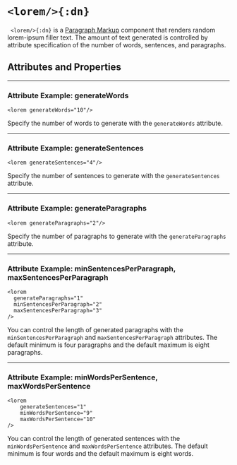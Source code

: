 


# `<lorem/>{:dn}`


` <lorem/>{:dn}` is a [Paragraph Markup](../document_structure/essentialConcepts#component-types)
component that renders random lorem-ipsum filler text.  The amount of text generated is controlled by attribute specification of the number of words, sentences, and paragraphs.


## Attributes and Properties 
 <AttrDisplay name='lorem'/> 
 <PropDisplay name='lorem'/>


---

### Attribute Example: generateWords


```doenet-editor-horiz
<lorem generateWords="10"/>
```



Specify the number of words to generate with the `generateWords` attribute.



---

### Attribute Example: generateSentences


```doenet-editor-horiz
<lorem generateSentences="4"/>
```



Specify the number of sentences to generate with the `generateSentences` attribute.



---

### Attribute Example: generateParagraphs


```doenet-editor-horiz
<lorem generateParagraphs="2"/>
```



Specify the number of paragraphs to generate with the `generateParagraphs` attribute.



---

### Attribute Example: minSentencesPerParagraph, maxSentencesPerParagraph


```doenet-editor-horiz
<lorem 
  generateParagraphs="1" 
  minSentencesPerParagraph="2" 
  maxSentencesPerParagraph="3"
/>
```



You can control the length of generated paragraphs with the `minSentencesPerParagraph` and `maxSentencesPerParagraph` attributes. The default minimum is four paragraphs and the default maximum is eight paragraphs.



---

### Attribute Example: minWordsPerSentence, maxWordsPerSentence


```doenet-editor-horiz
<lorem 
	generateSentences="1" 
	minWordsPerSentence="9" 
	maxWordsPerSentence="10"
/>
```



You can control the length of generated sentences with the `minWordsPerSentence` and `maxWordsPerSentence` attributes. The default minimum is four words and the default maximum is eight words.


